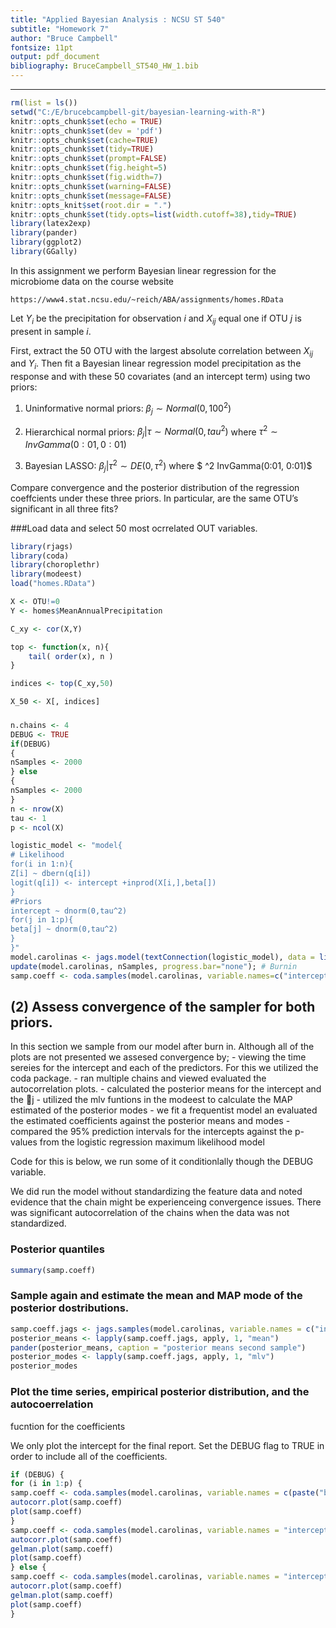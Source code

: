 ```yaml
---
title: "Applied Bayesian Analysis : NCSU ST 540"
subtitle: "Homework 7"
author: "Bruce Campbell"
fontsize: 11pt
output: pdf_document
bibliography: BruceCampbell_ST540_HW_1.bib
---
```


---
```r
rm(list = ls())
setwd("C:/E/brucebcampbell-git/bayesian-learning-with-R")
knitr::opts_chunk$set(echo = TRUE)
knitr::opts_chunk$set(dev = 'pdf')
knitr::opts_chunk$set(cache=TRUE)
knitr::opts_chunk$set(tidy=TRUE)
knitr::opts_chunk$set(prompt=FALSE)
knitr::opts_chunk$set(fig.height=5)
knitr::opts_chunk$set(fig.width=7)
knitr::opts_chunk$set(warning=FALSE)
knitr::opts_chunk$set(message=FALSE)
knitr::opts_knit$set(root.dir = ".")
knitr::opts_chunk$set(tidy.opts=list(width.cutoff=38),tidy=TRUE)
library(latex2exp)   
library(pander)
library(ggplot2)
library(GGally)
```

In this assignment we perform Bayesian linear regression for the microbiome data on the
course website
```
https://www4.stat.ncsu.edu/~reich/ABA/assignments/homes.RData
```

Let $Y_i$ be the precipitation for observation $i$ and $X_{ij}$ equal one if OTU $j$ is present in sample $i$.

First, extract the 50 OTU with the largest absolute correlation between $X_{ij}$ and $Y_i$. Then fit a Bayesian linear regression model precipitation as the response and with these 50 covariates (and an intercept term) using two priors:

(1) Uninformative normal priors: $\beta_j \sim Normal(0, 100^2)$

(2) Hierarchical normal priors: $\beta_j | \tau \sim Normal(0, tau^2)$ where $\tau^2 \sim InvGamma(0:01 , 0:01)$

(3) Bayesian LASSO: $\beta_j | \tau^2 \sim DE(0, \tau^2)$ where $ \tau^2 \sim InvGamma(0:01, 0:01)$

Compare convergence and the posterior distribution of the regression coeffcients under these three priors. In particular, are the same OTU's significant in all three fits?


###Load data and select 50 most ocrrelated OUT variables. 

```r
library(rjags)
library(coda)
library(choroplethr)
library(modeest)
load("homes.RData")

X <- OTU!=0
Y <- homes$MeanAnnualPrecipitation

C_xy <- cor(X,Y)

top <- function(x, n){
    tail( order(x), n )
}

indices <- top(C_xy,50)

X_50 <- X[, indices]

```


### 
```r
n.chains <- 4
DEBUG <- TRUE
if(DEBUG)
{
nSamples <- 2000
} else
{
nSamples <- 2000
}
n <- nrow(X)
tau <- 1
p <- ncol(X)

logistic_model <- "model{
# Likelihood
for(i in 1:n){
Z[i] ~ dbern(q[i])
logit(q[i]) <- intercept +inprod(X[i,],beta[])
}
#Priors
intercept ~ dnorm(0,tau^2)
for(j in 1:p){
beta[j] ~ dnorm(0,tau^2)
}
}"
model.carolinas <- jags.model(textConnection(logistic_model), data = list(Z=Z,X=X,n=n,p=p,tau=tau),n.chains = n.chains)## Compiling model graph
update(model.carolinas, nSamples, progress.bar="none"); # Burnin
samp.coeff <- coda.samples(model.carolinas, variable.names=c("intercept","beta"),n.iter=2*nSamples) 
```

## (2) Assess convergence of the sampler for both priors.

In this section we sample from our model after burn in. Although all of the plots are not presented
we assesed convergence by;
- viewing the time sereies for the intercept and each of the predictors. For this we utilized the
coda package.
- ran multiple chains and viewed evaluated the autocorrelation plots.
- calculated the posterior means for the intercept and the j
- utilized the mlv funtions in the modeest to calculate the MAP estimated of the posterior
modes
- we fit a frequentist model an evaluated the estimated coefficients against the posterior means
and modes
- compared the 95% prediction intervals for the intercepts against the p-values from the logistic
regression maximum likelihood model

Code for this is below, we run some of it conditionlally though the DEBUG variable. 

We did run the model without standardizing the feature data and noted evidence that the chain might be
experienceing convergence issues. There was significant autocorrelation of the chains when the data was not standardized.


###  Posterior quantiles

```r
summary(samp.coeff)
```

### Sample again and estimate the mean and MAP mode of the posterior dostributions.

```r
samp.coeff.jags <- jags.samples(model.carolinas, variable.names = c("intercept","beta"), n.iter = nSamples, progress.bar = "none")
posterior_means <- lapply(samp.coeff.jags, apply, 1, "mean")
pander(posterior_means, caption = "posterior means second sample")
posterior_modes <- lapply(samp.coeff.jags, apply, 1, "mlv")
posterior_modes
```

### Plot the time series, empirical posterior distribution, and the autocoerrelation
fucntion for the coefficients

We only plot the intercept for the final report. Set the DEBUG flag to TRUE in order to include
all of the coefficients.

```r
if (DEBUG) {
for (i in 1:p) {
samp.coeff <- coda.samples(model.carolinas, variable.names = c(paste("beta[",i, "]", sep = "")), n.iter = nSamples, progress.bar = "none")
autocorr.plot(samp.coeff)
plot(samp.coeff)
}
samp.coeff <- coda.samples(model.carolinas, variable.names = "intercept",n.iter = nSamples, progress.bar = "none")
autocorr.plot(samp.coeff)
gelman.plot(samp.coeff)
plot(samp.coeff)
} else {
samp.coeff <- coda.samples(model.carolinas, variable.names = "intercept",n.iter = nSamples, progress.bar = "none")
autocorr.plot(samp.coeff)
gelman.plot(samp.coeff)
plot(samp.coeff)
}
```
